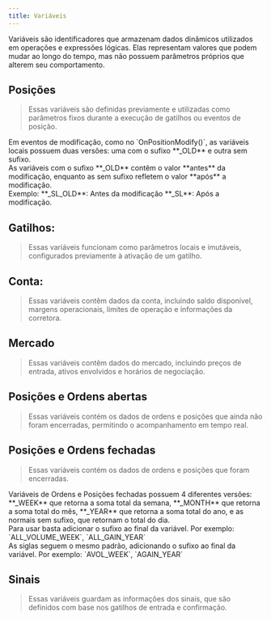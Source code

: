 ```yaml
---
title: Variáveis
---
```



Variáveis são identificadores que armazenam dados dinâmicos utilizados em
operações e expressões lógicas. Elas representam valores que podem mudar ao
longo do tempo, mas não possuem parâmetros próprios que alterem seu
comportamento.

## Posições

> Essas variáveis são definidas previamente e utilizadas como parâmetros fixos durante a execução de gatilhos ou eventos de posição.

<VarTable category={ENUM_VARIABLE_CATEGORY_TYPE.LOCAL_POSITION} />

<Aside type="tip">
   Em eventos de modificação, como no `OnPositionModify()`, as variáveis locais
   possuem duas versões: uma com o sufixo **_OLD** e outra sem sufixo.
   <br />
   As variáveis com o sufixo **_OLD** contêm o valor **antes** da modificação,
   enquanto as sem sufixo refletem o valor **após** a modificação.
   <br />
   Exemplo:  
   **_SL_OLD**: Antes da modificação  
   **_SL**: Após a modificação.
</Aside>

## Gatilhos: 

> Essas variáveis funcionam como parâmetros locais e imutáveis, configurados previamente à ativação de um gatilho.

<VarTable category={ENUM_VARIABLE_CATEGORY_TYPE.LOCAL_TRIGGER} />

## Conta:

> Essas variáveis contêm dados da conta, incluindo saldo disponível, margens operacionais, limites de operação e informações da corretora.

<VarTable category={ENUM_VARIABLE_CATEGORY_TYPE.ACCOUNT} />

## Mercado

> Essas variáveis contêm dados do mercado, incluindo preços de entrada, ativos envolvidos e horários de negociação.

<VarTable category={ENUM_VARIABLE_CATEGORY_TYPE.MARKET} />

## Posições e Ordens abertas

> Essas variáveis contém os dados de ordens e posições que ainda não foram encerradas, permitindo o acompanhamento em tempo real.

<VarTable category={ENUM_VARIABLE_CATEGORY_TYPE.OPEN_TRADE} />

## Posições e Ordens fechadas

> Essas variáveis contém os dados de ordens e posições que foram encerradas.

<VarTable category={ENUM_VARIABLE_CATEGORY_TYPE.CLOSE_TRADE} />

<Aside type="tip">
   Variáveis de Ordens e Posições fechadas possuem 4 diferentes versões:  
   **_WEEK** que retorna a soma total da semana,  
   **_MONTH** que retorna a soma total do mês,  
   **_YEAR** que retorna a soma total do ano,  
   e as normais sem sufixo, que retornam o total do dia.
   <br />
   Para usar basta adicionar o sufixo ao final da variável.  
   Por exemplo: `ALL_VOLUME_WEEK`, `ALL_GAIN_YEAR`
   <br />
   As siglas seguem o mesmo padrão, adicionando o sufixo ao final da variável.  
   Por exemplo: `AVOL_WEEK`, `AGAIN_YEAR`
</Aside>

## Sinais

> Essas variáveis guardam as informações dos sinais, que são definidos com base nos gatilhos de entrada e confirmação.

<VarTable category={ENUM_VARIABLE_CATEGORY_TYPE.SIGNAL} />

